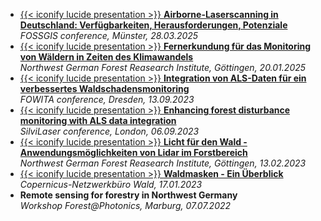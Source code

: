 
- [[{{< iconify lucide presentation >}}]{.second-color} **Airborne-Laserscanning in Deutschland: Verfügbarkeiten, Herausforderungen, Potenziale**](https://wiesehahn.github.io/presentation-fossgis25/presentation.html)    
  *FOSSGIS conference, Münster, 28.03.2025*
- [[{{< iconify lucide presentation >}}]{.second-color} **Fernerkundung für das Monitoring von Wäldern in Zeiten des Klimawandels**](https://wiesehahn.github.io/presentation-rs4forestmonitoring/)  
  *Northwest German Forest Reasearch Institute, Göttingen, 20.01.2025*
- [[{{< iconify lucide presentation >}}]{.second-color} **Integration von ALS-Daten für ein verbessertes Waldschadensmonitoring**](https://wiesehahn.github.io/presentation-fowita23/presentation.html)  
  *FOWITA conference, Dresden, 13.09.2023*
- [[{{< iconify lucide presentation >}}]{.second-color} **Enhancing forest disturbance monitoring with ALS data integration**](https://wiesehahn.github.io/presentation-silvilaser23/presentation.html)  
  *SilviLaser conference, London, 06.09.2023*
- [[{{< iconify lucide presentation >}}]{.second-color} **Licht für den Wald - Anwendungsmöglichkeiten von Lidar im Forstbereich**](https://wiesehahn.github.io/lidar_im_forst_vortrag/presentation.html)  
  *Northwest German Forest Reasearch Institute, Göttingen, 13.02.2023*
- [[{{< iconify lucide presentation >}}]{.second-color} **Waldmasken - Ein Überblick**](https://wiesehahn.github.io/waldmaske/presentation)  
  *Copernicus-Netzwerkbüro Wald, 17.01.2023*
- **Remote sensing for forestry in Northwest Germany**  
  *Workshop Forest@Photonics, Marburg, 07.07.2022*
